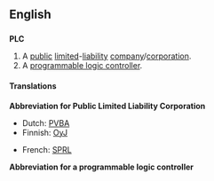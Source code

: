 ==English==

==={{initialism}}===
'''PLC'''

# A [[public]] [[limited]]-[[liability]] [[company]]/[[corporation]].
# A [[programmable logic controller]].

====Translations====
'''Abbreviation for Public Limited Liability Corporation'''
{{top}}
*Dutch: [[PVBA]]
*Finnish: [[OyJ]]
{{mid}}
*French: [[SPRL]]
{{bottom}}


'''Abbreviation for a programmable logic controller'''
{{top}}
{{mid}}
{{bottom}}